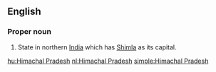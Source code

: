 ==English==

===Proper noun===
{{en-proper noun|sg=[[Himachal]] [[Pradesh]]}}

#State in northern [[India]] which has [[Shimla]] as its capital.

[[hu:Himachal Pradesh]]
[[nl:Himachal Pradesh]]
[[simple:Himachal Pradesh]]
